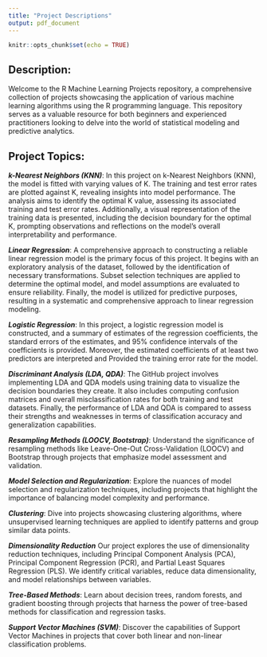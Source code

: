 ```yaml
---
title: "Project Descriptions"
output: pdf_document
---
```


```r
knitr::opts_chunk$set(echo = TRUE)
```

## Description:

Welcome to the R Machine Learning Projects repository, a comprehensive collection of projects showcasing the application of various machine learning algorithms using the R programming language. This repository serves as a valuable resource for both beginners and experienced practitioners looking to delve into the world of statistical modeling and predictive analytics.

## Project Topics:

***k-Nearest Neighbors (KNN)***: In this project on k-Nearest Neighbors (KNN), the model is fitted with varying values of K. The training and test error rates are plotted against K, revealing insights into model performance. The analysis aims to identify the optimal K value, assessing its associated training and test error rates. Additionally, a visual representation of the training data is presented, including the decision boundary for the optimal K, prompting observations and reflections on the model's overall interpretability and performance.

***Linear Regression***: A comprehensive approach to constructing a reliable linear regression model is the primary focus of this project. It begins with an exploratory analysis of the dataset, followed by the identification of necessary transformations. Subset selection techniques are applied to determine the optimal model, and model assumptions are evaluated to ensure reliability. Finally, the model is utilized for predictive purposes, resulting in a systematic and comprehensive approach to linear regression modeling.

***Logistic Regression***: In this project, a logistic regression model is constructed, and a summary of estimates of the regression coefficients, the standard errors of the estimates, and 95% confidence intervals of the coefficients is provided. Moreover, the estimated coefficients of at least two predictors are interpreted and Provided the training error rate for the model.

***Discriminant Analysis (LDA, QDA)***: The GitHub project involves implementing LDA and QDA models using training data to visualize the decision boundaries they create. It also includes computing confusion matrices and overall misclassification rates for both training and test datasets. Finally, the performance of LDA and QDA is compared to assess their strengths and weaknesses in terms of classification accuracy and generalization capabilities.

***Resampling Methods (LOOCV, Bootstrap)***: Understand the significance of resampling methods like Leave-One-Out Cross-Validation (LOOCV) and Bootstrap through projects that emphasize model assessment and validation.

***Model Selection and Regularization***: Explore the nuances of model selection and regularization techniques, including projects that highlight the importance of balancing model complexity and performance. 

***Clustering***: Dive into projects showcasing clustering algorithms, where unsupervised learning techniques are applied to identify patterns and group similar data points.

***Dimensionality Reduction*** Our project explores the use of dimensionality reduction techniques, including Principal Component Analysis (PCA), Principal Component Regression (PCR), and Partial Least Squares Regression (PLS). We identify critical variables, reduce data dimensionality, and model relationships between variables.

***Tree-Based Methods***: Learn about decision trees, random forests, and gradient boosting through projects that harness the power of tree-based methods for classification and regression tasks.

***Support Vector Machines (SVM)***: Discover the capabilities of Support Vector Machines in projects that cover both linear and non-linear classification problems.
